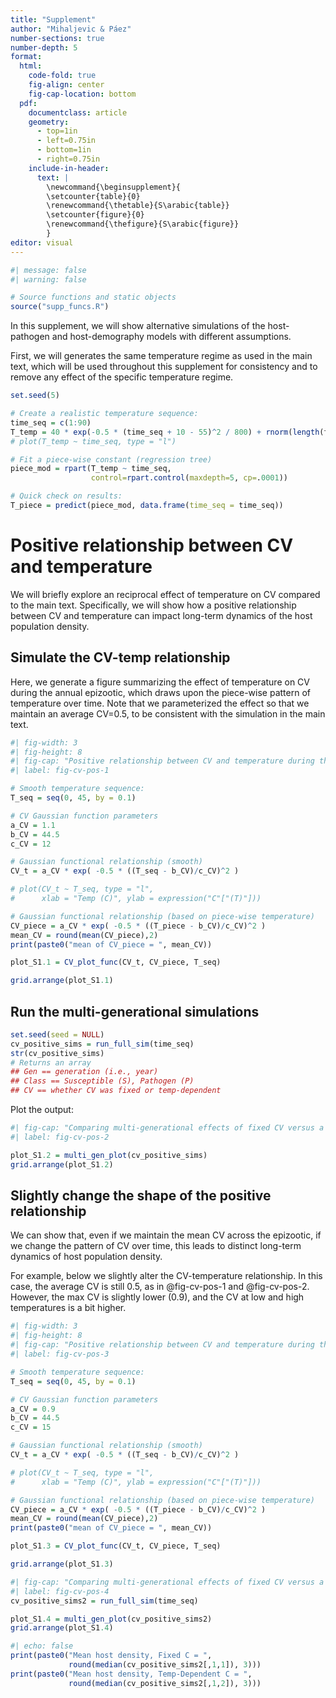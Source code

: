 ```yaml
---
title: "Supplement"
author: "Mihaljevic & Páez"
number-sections: true
number-depth: 5
format: 
  html:
    code-fold: true
    fig-align: center
    fig-cap-location: bottom
  pdf: 
    documentclass: article
    geometry: 
      - top=1in
      - left=0.75in
      - bottom=1in
      - right=0.75in
    include-in-header: 
      text: |
        \newcommand{\beginsupplement}{
        \setcounter{table}{0}  
        \renewcommand{\thetable}{S\arabic{table}} 
        \setcounter{figure}{0} 
        \renewcommand{\thefigure}{S\arabic{figure}}
        }
editor: visual
---
```


```r
#| message: false
#| warning: false

# Source functions and static objects
source("supp_funcs.R")

```

```{=tex}
\beginsupplement
```
In this supplement, we will show alternative simulations of the host-pathogen and host-demography models with different assumptions.

First, we will generates the same temperature regime as used in the main text, which will be used throughout this supplement for consistency and to remove any effect of the specific temperature regime.

```r
set.seed(5)

# Create a realistic temperature sequence:
time_seq = c(1:90)
T_temp = 40 * exp(-0.5 * (time_seq + 10 - 55)^2 / 800) + rnorm(length(time_seq), 0, 2.5)
# plot(T_temp ~ time_seq, type = "l")

# Fit a piece-wise constant (regression tree)
piece_mod = rpart(T_temp ~ time_seq,
                  control=rpart.control(maxdepth=5, cp=.0001))

# Quick check on results:
T_piece = predict(piece_mod, data.frame(time_seq = time_seq))
```

# Positive relationship between CV and temperature

We will briefly explore an reciprocal effect of temperature on CV compared to the main text. Specifically, we will show how a positive relationship between CV and temperature can impact long-term dynamics of the host population density.

## Simulate the CV-temp relationship

Here, we generate a figure summarizing the effect of temperature on CV during the annual epizootic, which draws upon the piece-wise pattern of temperature over time. Note that we parameterized the effect so that we maintain an average CV=0.5, to be consistent with the simulation in the main text.

```r
#| fig-width: 3
#| fig-height: 8
#| fig-cap: "Positive relationship between CV and temperature during the annual epizootic"
#| label: fig-cv-pos-1

# Smooth temperature sequence:
T_seq = seq(0, 45, by = 0.1)

# CV Gaussian function parameters
a_CV = 1.1
b_CV = 44.5
c_CV = 12

# Gaussian functional relationship (smooth)
CV_t = a_CV * exp( -0.5 * ((T_seq - b_CV)/c_CV)^2 )

# plot(CV_t ~ T_seq, type = "l",
#      xlab = "Temp (C)", ylab = expression("C"["(T)"]))

# Gaussian functional relationship (based on piece-wise temperature)
CV_piece = a_CV * exp( -0.5 * ((T_piece - b_CV)/c_CV)^2 )
mean_CV = round(mean(CV_piece),2)
print(paste0("mean of CV_piece = ", mean_CV))

plot_S1.1 = CV_plot_func(CV_t, CV_piece, T_seq)

grid.arrange(plot_S1.1)
```

## Run the multi-generational simulations

```r
set.seed(seed = NULL)
cv_positive_sims = run_full_sim(time_seq)
str(cv_positive_sims)
# Returns an array 
## Gen == generation (i.e., year)
## Class == Susceptible (S), Pathogen (P)
## CV == whether CV was fixed or temp-dependent
```

Plot the output:

```r
#| fig-cap: "Comparing multi-generational effects of fixed CV versus a positive relationship between CV and temperature during the annual epizootic."
#| label: fig-cv-pos-2

plot_S1.2 = multi_gen_plot(cv_positive_sims)
grid.arrange(plot_S1.2)
```


## Slightly change the shape of the positive relationship

We can show that, even if we maintain the mean CV across the epizootic, if we change the pattern of CV over time, this leads to distinct long-term dynamics of host population density.

For example, below we slightly alter the CV-temperature relationship. In this case, the average CV is still 0.5, as in @fig-cv-pos-1 and @fig-cv-pos-2. However, the max CV is slightly lower (0.9), and the CV at low and high temperatures is a bit higher.

```r
#| fig-width: 3
#| fig-height: 8
#| fig-cap: "Positive relationship between CV and temperature during the annual epizootic"
#| label: fig-cv-pos-3

# Smooth temperature sequence:
T_seq = seq(0, 45, by = 0.1)

# CV Gaussian function parameters
a_CV = 0.9
b_CV = 44.5
c_CV = 15

# Gaussian functional relationship (smooth)
CV_t = a_CV * exp( -0.5 * ((T_seq - b_CV)/c_CV)^2 )

# plot(CV_t ~ T_seq, type = "l",
#      xlab = "Temp (C)", ylab = expression("C"["(T)"]))

# Gaussian functional relationship (based on piece-wise temperature)
CV_piece = a_CV * exp( -0.5 * ((T_piece - b_CV)/c_CV)^2 )
mean_CV = round(mean(CV_piece),2)
print(paste0("mean of CV_piece = ", mean_CV))

plot_S1.3 = CV_plot_func(CV_t, CV_piece, T_seq)

grid.arrange(plot_S1.3)
```

```r
#| fig-cap: "Comparing multi-generational effects of fixed CV versus a positive relationship between CV and temperature during the annual epizootic."
#| label: fig-cv-pos-4
cv_positive_sims2 = run_full_sim(time_seq)

plot_S1.4 = multi_gen_plot(cv_positive_sims2)
grid.arrange(plot_S1.4)
```

```r
#| echo: false
print(paste0("Mean host density, Fixed C = ", 
             round(median(cv_positive_sims2[,1,1]), 3)))
print(paste0("Mean host density, Temp-Dependent C = ", 
             round(median(cv_positive_sims2[,1,2]), 3)))
```
